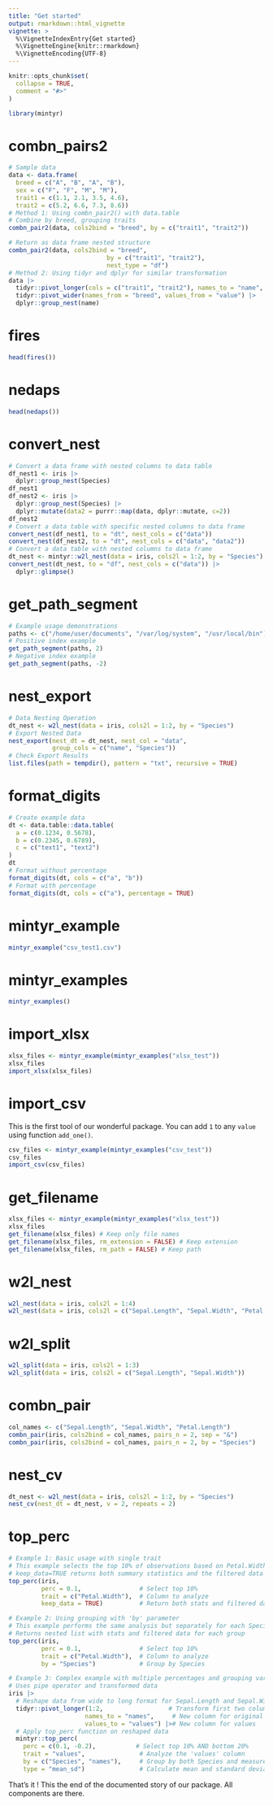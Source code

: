 ```yaml
---
title: "Get started"
output: rmarkdown::html_vignette
vignette: >
  %\VignetteIndexEntry{Get started}
  %\VignetteEngine{knitr::rmarkdown}
  %\VignetteEncoding{UTF-8}
---
```


```r
knitr::opts_chunk$set(
  collapse = TRUE,
  comment = "#>"
)
```

```r
library(mintyr)
```

<!-- WARNING - This vignette is generated by {fusen} from dev/flat_teaching.Rmd: do not edit by hand -->


<!-- 
Run this 'development' chunk

Store every call to library() that you need to run chunks line by line, as in a classical Rmd for analysis
-->

<!--
# Description of your package

This will fill the description of your package.
Fill and run the content of this chunk, before anything else. 

Note: when you will use other flat templates, this part will be in a separate file. Do not be surprised!
--> 


# combn_pairs2
    
  
```r
# Sample data
data <- data.frame(
  breed = c("A", "B", "A", "B"), 
  sex = c("F", "F", "M", "M"), 
  trait1 = c(1.1, 2.1, 3.5, 4.6),
  trait2 = c(5.2, 6.6, 7.3, 8.6))
# Method 1: Using combn_pair2() with data.table
# Combine by breed, grouping traits
combn_pair2(data, cols2bind = "breed", by = c("trait1", "trait2"))

# Return as data frame nested structure
combn_pair2(data, cols2bind = "breed", 
                           by = c("trait1", "trait2"), 
                           nest_type = "df")
# Method 2: Using tidyr and dplyr for similar transformation
data |>
  tidyr::pivot_longer(cols = c("trait1", "trait2"), names_to = "name", values_to = "value") |>
  tidyr::pivot_wider(names_from = "breed", values_from = "value") |>
  dplyr::group_nest(name)
```



# fires
    
  
```r
head(fires())
```

  

# nedaps
    
  
```r
head(nedaps())
```



# convert_nest
    
  
```r
# Convert a data frame with nested columns to data table
df_nest1 <- iris |> 
  dplyr::group_nest(Species)
df_nest1
df_nest2 <- iris |>
  dplyr::group_nest(Species) |>
  dplyr::mutate(data2 = purrr::map(data, dplyr::mutate, c=2))
df_nest2
# Convert a data table with specific nested columns to data frame
convert_nest(df_nest1, to = "dt", nest_cols = c("data"))
convert_nest(df_nest2, to = "dt", nest_cols = c("data", "data2"))
# Convert a data table with nested columns to data frame
dt_nest <- mintyr::w2l_nest(data = iris, cols2l = 1:2, by = "Species")
convert_nest(dt_nest, to = "df", nest_cols = c("data")) |>
  dplyr::glimpse()
```

  
  
# get_path_segment
    
  
```r
# Example usage demonstrations
paths <- c("/home/user/documents", "/var/log/system", "/usr/local/bin")
# Positive index example
get_path_segment(paths, 2)
# Negative index example
get_path_segment(paths, -2)
```

  

# nest_export
    
  
```r
# Data Nesting Operation
dt_nest <- w2l_nest(data = iris, cols2l = 1:2, by = "Species")
# Export Nested Data
nest_export(nest_dt = dt_nest, nest_col = "data",
            group_cols = c("name", "Species"))
# Check Export Results
list.files(path = tempdir(), pattern = "txt", recursive = TRUE)
```




# format_digits
    
  
```r
# Create example data
dt <- data.table::data.table(
  a = c(0.1234, 0.5678),
  b = c(0.2345, 0.6789),
  c = c("text1", "text2")
)
dt
# Format without percentage
format_digits(dt, cols = c("a", "b"))
# Format with percentage
format_digits(dt, cols = c("a"), percentage = TRUE)
```

  


# mintyr_example
    
  
```r
mintyr_example("csv_test1.csv")
```

  
# mintyr_examples
    
  
```r
mintyr_examples()
```

  
  
# import_xlsx
    
  
```r
xlsx_files <- mintyr_example(mintyr_examples("xlsx_test"))
xlsx_files
import_xlsx(xlsx_files)
```

  

  
# import_csv

This is the first tool of our wonderful package. 
You can add `1` to any `value` using function `add_one()`.

<!-- 
This first section shows:

- the three parts necessary for a package: 'function', 'examples' and 'tests'.  
  + Note that the three following chunks have names accordingly.

-->

<!--
Here is an example on how to use the function.
This should be a reproducible and working example
-->
```r
csv_files <- mintyr_example(mintyr_examples("csv_test"))
csv_files
import_csv(csv_files)
```



# get_filename
    
  
```r
xlsx_files <- mintyr_example(mintyr_examples("xlsx_test"))
xlsx_files
get_filename(xlsx_files) # Keep only file names
get_filename(xlsx_files, rm_extension = FALSE) # Keep extension
get_filename(xlsx_files, rm_path = FALSE) # Keep path
```



# w2l_nest
    
  
```r
w2l_nest(data = iris, cols2l = 1:4)
w2l_nest(data = iris, cols2l = c("Sepal.Length", "Sepal.Width", "Petal.Length"), by = "Species")
```

  
# w2l_split
    
  
```r
w2l_split(data = iris, cols2l = 1:3)
w2l_split(data = iris, cols2l = c("Sepal.Length", "Sepal.Width"))
```

  
# combn_pair
    
  
```r
col_names <- c("Sepal.Length", "Sepal.Width", "Petal.Length")
combn_pair(iris, cols2bind = col_names, pairs_n = 2, sep = "&")
combn_pair(iris, cols2bind = col_names, pairs_n = 2, by = "Species")
```

  
# nest_cv
    
  
```r
dt_nest <- w2l_nest(data = iris, cols2l = 1:2, by = "Species")
nest_cv(nest_dt = dt_nest, v = 2, repeats = 2)
```

  
  
# top_perc
    
  
```r
# Example 1: Basic usage with single trait
# This example selects the top 10% of observations based on Petal.Width
# keep_data=TRUE returns both summary statistics and the filtered data
top_perc(iris, 
         perc = 0.1,                # Select top 10%
         trait = c("Petal.Width"),  # Column to analyze
         keep_data = TRUE)          # Return both stats and filtered data

# Example 2: Using grouping with 'by' parameter
# This example performs the same analysis but separately for each Species
# Returns nested list with stats and filtered data for each group
top_perc(iris, 
         perc = 0.1,                # Select top 10%
         trait = c("Petal.Width"),  # Column to analyze
         by = "Species")            # Group by Species

# Example 3: Complex example with multiple percentages and grouping variables
# Uses pipe operator and transformed data
iris |>
  # Reshape data from wide to long format for Sepal.Length and Sepal.Width
  tidyr::pivot_longer(1:2,                  # Transform first two columns
                     names_to = "names",     # New column for original column names
                     values_to = "values") |># New column for values
  # Apply top_perc function on reshaped data
  mintyr::top_perc(
    perc = c(0.1, -0.2),           # Select top 10% AND bottom 20%
    trait = "values",               # Analyze the 'values' column
    by = c("Species", "names"),     # Group by both Species and measurement type
    type = "mean_sd")               # Calculate mean and standard deviation

```

  



That's it ! This the end of the documented story of our package. All components are there.

<!-- 
# Inflate your package

You're one inflate from paper to box.
Build your package from this very Rmd using `fusen::inflate()` 
-->


<!-- 
- Verify your `"DESCRIPTION"` file has been updated
- Verify your function is in `"R/"` directory
- Verify your test is in `"tests/testthat/"` directory
- Verify this Rmd appears in `"vignettes/"` directory 
-->
